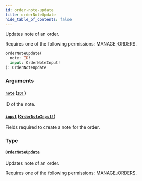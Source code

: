 ```yaml
---
id: order-note-update
title: orderNoteUpdate
hide_table_of_contents: false
---
```


Updates note of an order.

Requires one of the following permissions: MANAGE_ORDERS.

```graphql
orderNoteUpdate(
  note: ID!
  input: OrderNoteInput!
): OrderNoteUpdate
```

### Arguments

#### [`note`](#) ([`ID!`](../../../developer/api-reference/scalars/id))

ID of the note.

#### [`input`](#) ([`OrderNoteInput!`](../../../developer/api-reference/inputs/order-note-input))

Fields required to create a note for the order.

### Type

#### [`OrderNoteUpdate`](../../../developer/api-reference/objects/order-note-update)

Updates note of an order.

Requires one of the following permissions: MANAGE_ORDERS.
